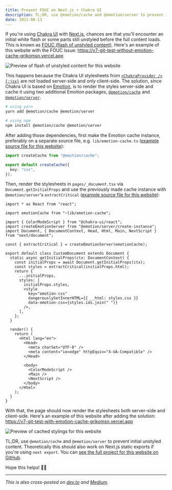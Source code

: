 ```yaml
---
title: Prevent FOUC on Next.js + Chakra UI
description: TL;DR, use @emotion/cache and @emotion/server to prevent initial unstyled content
date: 2021-08-13
---
```


If you're using [Chakra UI](https://chakra-ui.com/) with [Next.js](https://nextjs.org/), chances are that you'll encounter an initial white flash or some parts still unstyled before the full content loads. This is known as [FOUC (flash of unstyled content)](https://en.wikipedia.org/wiki/Flash_of_unstyled_content). Here's an example of this website with the FOUC issue: https://v7-git-test-without-emotion-cache-grikomsn.vercel.app

![Preview of flash of unstyled content for this website](/images/fouc-before.gif)

This happens because the Chakra UI stylesheets from [`<ChakraProvider />{:jsx}`](https://chakra-ui.com/guides/with-nextjs#chakra-providers) are not loaded server-side and only client-side. The solution, since Chakra UI is based on [Emotion](https://emotion.sh/), is to render the styles server-side and cache it using two additional Emotion packages, [`@emotion/cache`](https://emotion.sh/docs/@emotion/cache) and [`@emotion/server`](https://emotion.sh/docs/@emotion/server).

```sh
# using yarn
yarn add @emotion/cache @emotion/server

# using npm
npm install @emotion/cache @emotion/server
```

After adding those dependencies, first make the Emotion cache instance, preferably on a separate source file, e.g. `lib/emotion-cache.ts` ([example source file for this website](https://github.com/grikomsn/griko.id-v7/blob/main/packages/v7/lib/emotion-cache.ts)):

```typescript
import createCache from "@emotion/cache";

export default createCache({
  key: "css",
});
```

Then, render the stylesheets in `pages/_document.tsx` via `Document.getInitialProps` and use the previously made cache instance with `@emotion/server`'s `extractCritical` ([example source file for this website](https://github.com/grikomsn/griko.id-v7/blob/main/packages/v7/pages/_document.tsx)):

```tsx {9,14,19-23}
import * as React from "react";

import emotionCache from "~lib/emotion-cache";

import { ColorModeScript } from "@chakra-ui/react";
import createEmotionServer from "@emotion/server/create-instance";
import Document, { DocumentContext, Head, Html, Main, NextScript } from "next/document";

const { extractCritical } = createEmotionServer(emotionCache);

export default class CustomDocument extends Document {
  static async getInitialProps(ctx: DocumentContext) {
    const initialProps = await Document.getInitialProps(ctx);
    const styles = extractCritical(initialProps.html);
    return {
      ...initialProps,
      styles: [
        initialProps.styles,
        <style
          key="emotion-css"
          dangerouslySetInnerHTML={{ __html: styles.css }}
          data-emotion-css={styles.ids.join(" ")}
        />,
      ],
    };
  }

  render() {
    return (
      <Html lang="en">
        <Head>
          <meta charSet="UTF-8" />
          <meta content="ie=edge" httpEquiv="X-UA-Compatible" />
        </Head>

        <body>
          <ColorModeScript />
          <Main />
          <NextScript />
        </body>
      </Html>
    );
  }
}
```

With that, the page should now render the stylesheets both server-side and client-side. Here's an example of this website after adding the solution: https://v7-git-test-with-emotion-cache-grikomsn.vercel.app

![Preview of cached stylings for this website](/images/fouc-after.gif)

TL;DR, use `@emotion/cache` and `@emotion/server` to prevent initial unstyled content. Theoretically this should also work on Next.js static exports if you're using `next export`. You can [see the full project for this website on GitHub](https://github.com/grikomsn/griko.id-v7/tree/main/packages/v7).

Hope this helps! 🙌🏻

---

_This is also cross-posted on [dev.to](https://dev.to/grikomsn/prevent-fouc-on-next-js-chakra-ui-2829) and [Medium](https://griko.medium.com/prevent-fouc-on-next-js-chakra-ui-68df8b1b63ab)._
